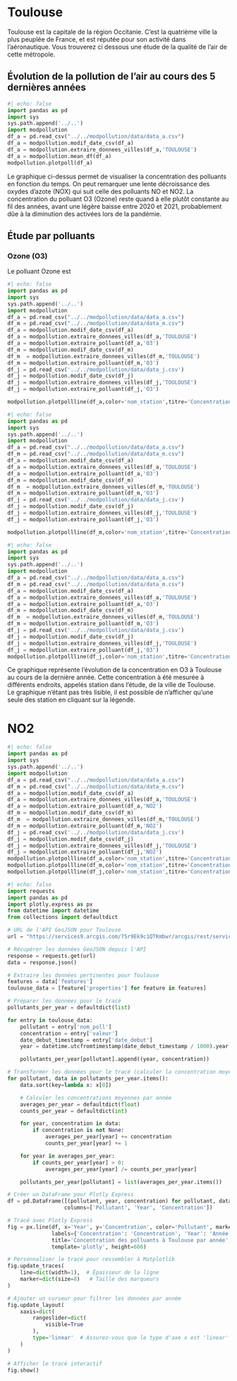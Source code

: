 # Toulouse

Toulouse est la capitale de la région Occitanie. C'est la quatrième ville la plus peuplée de France, et est réputée pour son activité dans l'aéronautique. 
Vous trouverez ci dessous une étude de la qualité de l'air de cette métropole.

## Évolution de la pollution de l'air au cours des 5 dernières années

```python
#| echo: false
import pandas as pd
import sys
sys.path.append('../..')
import modpollution
df_a = pd.read_csv("../../modpollution/data/data_a.csv")
df_a = modpollution.modif_date_csv(df_a)
df_a = modpollution.extraire_donnees_villes(df_a,'TOULOUSE')
df_a = modpollution.mean_df(df_a)
modpollution.plotpoll(df_a)
```

Le graphique ci-dessus permet de visualiser la concentration des polluants en fonction du temps. On peut remarquer une lente décroissance des oxydes d'azote (NOX) qui suit celle des polluants NO et NO2. La concentration du polluant O3 (Ozone) reste quand à elle plutôt constante au fil des années, avant une légère baisse entre 2020 et 2021, probablement dûe à la diminution des activées lors de la pandémie. 


## Étude par polluants 



### Ozone (O3)


Le polluant Ozone est 

```python
#| echo: false
import pandas as pd
import sys
sys.path.append('../..')
import modpollution
df_a = pd.read_csv("../../modpollution/data/data_a.csv")
df_m = pd.read_csv("../../modpollution/data/data_m.csv")
df_a = modpollution.modif_date_csv(df_a)
df_a = modpollution.extraire_donnees_villes(df_a,'TOULOUSE')
df_a = modpollution.extraire_polluant(df_a,'O3')
df_m = modpollution.modif_date_csv(df_m)
df_m  = modpollution.extraire_donnees_villes(df_m,'TOULOUSE')
df_m = modpollution.extraire_polluant(df_m,'O3')
df_j = pd.read_csv('../../modpollution/data/data_j.csv')
df_j = modpollution.modif_date_csv(df_j)
df_j = modpollution.extraire_donnees_villes(df_j,'TOULOUSE')
df_j = modpollution.extraire_polluant(df_j,'O3')

modpollution.plotpollline(df_a,color='nom_station',titre='Concentration O3 à Toulouse par station (5 dernières années)')

```


```python
#| echo: false
import pandas as pd
import sys
sys.path.append('../..')
import modpollution
df_a = pd.read_csv("../../modpollution/data/data_a.csv")
df_m = pd.read_csv("../../modpollution/data/data_m.csv")
df_a = modpollution.modif_date_csv(df_a)
df_a = modpollution.extraire_donnees_villes(df_a,'TOULOUSE')
df_a = modpollution.extraire_polluant(df_a,'O3')
df_m = modpollution.modif_date_csv(df_m)
df_m  = modpollution.extraire_donnees_villes(df_m,'TOULOUSE')
df_m = modpollution.extraire_polluant(df_m,'O3')
df_j = pd.read_csv('../../modpollution/data/data_j.csv')
df_j = modpollution.modif_date_csv(df_j)
df_j = modpollution.extraire_donnees_villes(df_j,'TOULOUSE')
df_j = modpollution.extraire_polluant(df_j,'O3')

modpollution.plotpollline(df_m,color='nom_station',titre='Concentration O3 à Toulouse en 2022-2023')

```

```python
#| echo: false
import pandas as pd
import sys
sys.path.append('../..')
import modpollution
df_a = pd.read_csv("../../modpollution/data/data_a.csv")
df_m = pd.read_csv("../../modpollution/data/data_m.csv")
df_a = modpollution.modif_date_csv(df_a)
df_a = modpollution.extraire_donnees_villes(df_a,'TOULOUSE')
df_a = modpollution.extraire_polluant(df_a,'O3')
df_m = modpollution.modif_date_csv(df_m)
df_m  = modpollution.extraire_donnees_villes(df_m,'TOULOUSE')
df_m = modpollution.extraire_polluant(df_m,'O3')
df_j = pd.read_csv('../../modpollution/data/data_j.csv')
df_j = modpollution.modif_date_csv(df_j)
df_j = modpollution.extraire_donnees_villes(df_j,'TOULOUSE')
df_j = modpollution.extraire_polluant(df_j,'O3')
modpollution.plotpollline(df_j,color='nom_station',titre='Concentration O3 à Toulouse le mois dernier')
```

Ce graphique représente l'évolution de la concentration en O3 à Toulouse au cours de la dernière année. Cette concentration à été mesurée à différents endroits, appelés station dans l'étude, de la ville de Toulouse.    
Le graphique n'étant pas très lisible, il est possible de n'afficher qu'une seule des station en cliquant sur la légende.

# NO2

```python
#| echo: false
import pandas as pd
import sys
sys.path.append('../..')
import modpollution
df_a = pd.read_csv("../../modpollution/data/data_a.csv")
df_m = pd.read_csv("../../modpollution/data/data_m.csv")
df_a = modpollution.modif_date_csv(df_a)
df_a = modpollution.extraire_donnees_villes(df_a,'TOULOUSE')
df_a = modpollution.extraire_polluant(df_a,'NO2')
df_m = modpollution.modif_date_csv(df_m)
df_m  = modpollution.extraire_donnees_villes(df_m,'TOULOUSE')
df_m = modpollution.extraire_polluant(df_m,'NO2')
df_j = pd.read_csv('../../modpollution/data/data_j.csv')
df_j = modpollution.modif_date_csv(df_j)
df_j = modpollution.extraire_donnees_villes(df_j,'TOULOUSE')
df_j = modpollution.extraire_polluant(df_j,'NO2')
modpollution.plotpollline(df_a,color='nom_station',titre='Concentration en NO2 à Toulouse par station (5 dernières années)')
modpollution.plotpollline(df_m,color='nom_station',titre='Concentration en NO2 à Toulouse en 2022-2023')
modpollution.plotpollline(df_j,color='nom_station',titre='Concentration en NO2 à Toulouse le mois dernier')

```


```python
#| echo: false
import requests
import pandas as pd
import plotly.express as px
from datetime import datetime
from collections import defaultdict

# URL de l'API GeoJSON pour Toulouse
url = "https://services9.arcgis.com/7Sr9Ek9c1QTKmbwr/arcgis/rest/services/mesures_occitanie_annuelle_poll_princ/FeatureServer/0/query?outFields=*&where=nom_com='TOULOUSE'&f=geojson"

# Récupérer les données GeoJSON depuis l'API
response = requests.get(url)
data = response.json()

# Extraire les données pertinentes pour Toulouse
features = data['features']
toulouse_data = [feature['properties'] for feature in features]

# Préparer les données pour le tracé
pollutants_per_year = defaultdict(list)

for entry in toulouse_data:
    pollutant = entry['nom_poll']
    concentration = entry['valeur']
    date_debut_timestamp = entry['date_debut']
    year = datetime.utcfromtimestamp(date_debut_timestamp / 1000).year

    pollutants_per_year[pollutant].append((year, concentration))

# Transformer les données pour le tracé (calculer la concentration moyenne par année)
for pollutant, data in pollutants_per_year.items():
    data.sort(key=lambda x: x[0])

    # Calculer les concentrations moyennes par année
    averages_per_year = defaultdict(float)
    counts_per_year = defaultdict(int)

    for year, concentration in data:
        if concentration is not None:
            averages_per_year[year] += concentration
            counts_per_year[year] += 1

    for year in averages_per_year:
        if counts_per_year[year] > 0:
            averages_per_year[year] /= counts_per_year[year]

    pollutants_per_year[pollutant] = list(averages_per_year.items())

# Créer un DataFrame pour Plotly Express
df = pd.DataFrame([(pollutant, year, concentration) for pollutant, data in pollutants_per_year.items() for year, concentration in data],
                  columns=['Pollutant', 'Year', 'Concentration'])

# Tracé avec Plotly Express
fig = px.line(df, x='Year', y='Concentration', color='Pollutant', markers=True, line_group='Pollutant',
              labels={'Concentration': 'Concentration', 'Year': 'Année'},
              title='Concentration des polluants à Toulouse par année',
              template='plotly', height=600)

# Personnaliser le tracé pour ressembler à Matplotlib
fig.update_traces(
    line=dict(width=1),  # Épaisseur de la ligne
    marker=dict(size=8)   # Taille des marqueurs
)

# Ajouter un curseur pour filtrer les données par année
fig.update_layout(
    xaxis=dict(
        rangeslider=dict(
            visible=True
        ),
        type='linear'  # Assurez-vous que le type d'axe x est 'linear' pour que le curseur fonctionne
    )
)

# Afficher le tracé interactif
fig.show()

```


